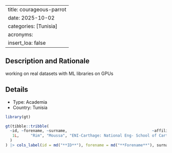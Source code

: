 
---
title: courageous-parrot
date: 2025-10-02
categories: [Tunisia]
acronyms:
  insert_loa: false
---

## Description and Rationale

working on real datasets with ML libraries on GPUs

## Details

* Type: Academia
* Country: Tunisia

```r
library(gt)

gt(tibble::tribble(
  ~id, ~forename, ~surname,                                     ~affiliation,
   1L,     "Rim", "Moussa", "ENI-Carthage: National Eng- School of Carthage"
  )
) |> cols_label(id = md("**ID**"), forename = md("**Forename**"), surname ~ md("**Surname**"), affiliation ~ md("**Affiliation**"))
```
